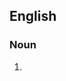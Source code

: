 {{also|shop-walker}}
==English==

===Noun===
{{en-noun}}

# {{lb|en|British}} {{alt form|en|shop-walker}}